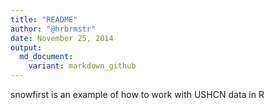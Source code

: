 ```yaml
---
title: "README"
author: "@hrbrmstr"
date: November 25, 2014
output:
  md_document:
    variant: markdown_github
---
```


snowfirst is an example of how to work with USHCN data in R

